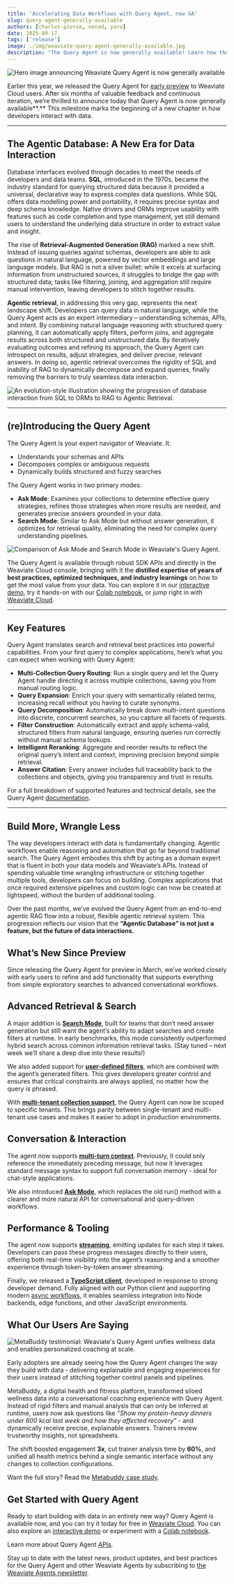 ```yaml
---
title: 'Accelerating Data Workflows with Query Agent, now GA'
slug: query-agent-generally-available
authors: [charles-pierse, nenad, yaru]
date: 2025-09-17
tags: ['release']
image: ./img/weaviate-query-agent-generally-available.jpg
description: "The Query Agent is now generally available! Learn how the interface to databases is shifting with the introduction of agentic retrievers – domain experts at using Weaviate’s APIs with your data."
---
```



![Hero image announcing Weaviate Query Agent is now generally available](./img/weaviate-query-agent-generally-available.jpg)

Earlier this year, we released the Query Agent for [early preview](https://weaviate.io/blog/query-agent) to Weaviate Cloud users. After six months of valuable feedback and continuous iteration, we’re thrilled to announce today that Query Agent is now generally available**.** This milestone marks the beginning of a new chapter in how developers interact with data.

---

## The Agentic Database: A New Era for Data Interaction

Database interfaces evolved through decades to meet the needs of developers and data teams. **SQL**, introduced in the 1970s, became the industry standard for querying structured data because it provided a universal, declarative way to express complex data questions. While SQL offers data modelling power and portability, it requires precise syntax and deep schema knowledge. Native drivers and ORMs improve usability with features such as code completion and type management, yet still demand users to understand the underlying data structure in order to extract value and insight.

The rise of **Retrieval-Augmented Generation (RAG)** marked a new shift. Instead of issuing queries against schemas, developers are able to ask questions in natural language, powered by vector embeddings and large language models. But RAG is not a silver bullet: while it excels at surfacing information from unstructured sources, it struggles to bridge the gap with structured data; tasks like filtering, joining, and aggregation still require manual intervention, leaving developers to stitch together results.

**Agentic retrieval**, in addressing this very gap, represents the next landscape shift. Developers can query data in natural language, while the Query Agent acts as an expert intermediary – understanding schemas, APIs, and intent. By combining natural language reasoning with structured query planning, it can automatically apply filters, perform joins, and aggregate results across both structured and unstructured data. By iteratively evaluating outcomes and refining its approach, the Query Agent can introspect on results, adjust strategies, and deliver precise, relevant answers. In doing so, agentic retrieval overcomes the rigidity of SQL and inability of RAG to dynamically decompose and expand queries, finally removing the barriers to truly seamless data interaction.

![An evolution-style illustration showing the progression of database interaction from SQL to ORMs to RAG to Agentic Retrieval.](./img/The%20Agentic%20Database.png)

---

## (re)Introducing the Query Agent

The Query Agent is your expert navigator of Weaviate. It:

* Understands your schemas and APIs  
* Decomposes complex or ambiguous requests  
* Dynamically builds structured and fuzzy searches

The Query Agent works in two primary modes:

* **Ask Mode**:  Examines your collections to determine effective query strategies, refines those strategies when more results are needed, and generates precise answers grounded in your data.  
* **Search Mode**: Similar to Ask Mode but without answer generation, it optimizes for retrieval quality, eliminating the need for complex query understanding pipelines.

![Comparison of Ask Mode and Search Mode in Weaviate's Query Agent.](./img/search%20mode.png)

The Query Agent is available through robust SDK APIs and directly in the Weaviate Cloud console, bringing with it the **distilled expertise of years of best practices, optimized techniques, and industry learnings** on how to get the most value from your data. You can explore it in our [interactive demo](https://app.guideflow.com/player/yr4q72xslp), try it hands-on with our [Colab notebook](https://colab.research.google.com/drive/1SSuHeBq7Xe2VYsttoX0ZA1kJKrIHDXM3?usp=sharing), or jump right in with [Weaviate Cloud](https://console.weaviate.cloud). 

---

## Key Features

Query Agent translates search and retrieval best practices into powerful capabilities. From your first query to complex applications, here’s what you can expect when working with Query Agent:

* **Multi-Collection Query Routing**: Run a single query and let the Query Agent handle directing it across multiple collections, saving you from manual routing logic.  
* **Query Expansion**: Enrich your query with semantically related terms, increasing recall without you having to curate synonyms.  
* **Query Decomposition**: Automatically break down multi-intent questions into discrete, concurrent searches, so you capture all facets of requests.  
* **Filter Construction**: Automatically extract and apply schema-valid, structured filters from natural language, ensuring queries run correctly without manual schema lookups.  
* **Intelligent Reranking**: Aggregate and reorder results to reflect the original query’s intent and context, improving precision beyond simple retrieval.  
* **Answer Citation**: Every answer includes full traceability back to the collections and objects, giving you transparency and trust in results.

For a full breakdown of supported features and technical details, see the Query Agent [documentation](https://docs.weaviate.io/agents/query).

---

## Build More, Wrangle Less

The way developers interact with data is fundamentally changing. Agentic workflows enable reasoning and automation that go far beyond traditional search. The Query Agent embodies this shift by acting as a domain expert that is fluent in both your data models and Weaviate’s APIs. Instead of spending valuable time wrangling infrastructure or stitching together multiple tools, developers can focus on building. Complex applications that once required extensive pipelines and custom logic can now be created at lightspeed, without the burden of additional tooling.

Over the past months, we’ve evolved the Query Agent from an end-to-end agentic RAG flow into a robust, flexible agentic retrieval system. This progression reflects our vision that the **“Agentic Database” is not just a feature, but the future of data interactions.**

## What’s New Since Preview

Since releasing the Query Agent for preview in March, we’ve worked closely with early users to refine and add functionality that supports everything from simple exploratory searches to advanced conversational workflows.

## Advanced Retrieval & Search

A major addition is [**Search Mode**](https://docs.weaviate.io/agents/query/usage#search), built for teams that don’t need answer generation but still want the agent’s ability to adapt searches and create filters at runtime. In early benchmarks, this mode consistently outperformed hybrid search across common information retrieval tasks. (Stay tuned – next week we’ll share a deep dive into these results!)

We also added support for [**user-defined filters**](https://docs.weaviate.io/agents/query/usage#user-defined-filters), which are combined with the agent’s generated filters. This gives developers greater control and ensures that critical constraints are always applied, no matter how the query is phrased.

With [**multi-tenant collection support**](https://docs.weaviate.io/agents/query/usage#configure-collections), the Query Agent can now be scoped to specific tenants. This brings parity between single-tenant and multi-tenant use cases and makes it easier to adopt in production environments.

## Conversation & Interaction

The agent now supports [**multi-turn context**](https://docs.weaviate.io/agents/query/usage#conversational-queries). Previously, it could only reference the immediately preceding message, but now it leverages standard message syntax to support full conversation memory - ideal for chat-style applications.

We also introduced [**Ask Mode**](https://docs.weaviate.io/agents/query/usage#ask), which replaces the old run() method with a clearer and more natural API for conversational and query-driven workflows. 

## Performance & Tooling

The agent now supports [**streaming**](https://docs.weaviate.io/agents/query/usage#stream-responses), emitting updates for each step it takes. Developers can pass these progress messages directly to their users, offering both real-time visibility into the agent’s reasoning and a smoother experience through token-by-token answer streaming.

Finally, we released a [**TypeScript client**](https://docs.weaviate.io/agents/query/usage#client-library), developed in response to strong developer demand. Fully aligned with our Python client and supporting modern [async workflows](https://docs.weaviate.io/agents/query/usage#usage---async-python-client), it enables seamless integration into Node backends, edge functions, and other JavaScript environments.

## What Our Users Are Saying

![MetaBuddy testimonial: Weaviate's Query Agent unifies wellness data and enables personalized coaching at scale.](./img/MetaBuddy-quote.png)

Early adopters are already seeing how the Query Agent changes the way they build with data - delivering explainable and engaging experiences for their users instead of stitching together control panels and pipelines.

MetaBuddy, a digital health and fitness platform, transformed siloed wellness data into a conversational coaching experience with Query Agent. Instead of rigid filters and manual analysis that can only be inferred at runtime, users now ask questions like *“Show my protein-heavy dinners under 600 kcal last week and how they affected recovery”* - and dynamically receive precise, explainable answers. Trainers review trustworthy insights, not spreadsheets.

The shift boosted engagement **3x**, cut trainer analysis time by **60%**, and unified all health metrics behind a single semantic interface without any changes to collection configurations.

Want the full story? Read the [Metabuddy case study](https://weaviate.io/case-studies/metabuddy).

## Get Started with Query Agent

Ready to start building with data in an entirely new way? Query Agent is available now, and you can try it today for free in [Weaviate Cloud](https://console.weaviate.cloud). You can also explore an [interactive demo](https://app.guideflow.com/player/yr4q72xslp) or experiment with a [Colab notebook](https://colab.research.google.com/drive/1SSuHeBq7Xe2VYsttoX0ZA1kJKrIHDXM3?usp=sharing). 

Learn more about Query Agent [APIs](https://docs.weaviate.io/agents/query/usage). 

Stay up to date with the latest news, product updates, and best practices for the Query Agent and other Weaviate Agents by subscribing to [the Weaviate Agents newsletter](https://events.weaviate.io/weaviate-agents-newsletter).  



<WhatsNext />